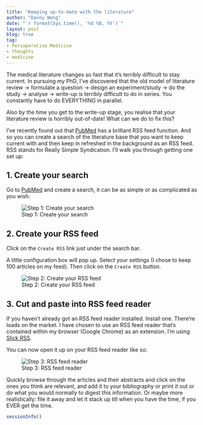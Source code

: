 ```yaml
---
title: "Keeping up-to-date with the literature"
author: "Danny Wong"
date: "`r format(Sys.time(), '%d %B, %Y')`"
layout: post
blog: true
tag:
- Perioperative Medicine
- thoughts
- medicine
---
```


The medical literature changes so fast that it's terribly difficult to stay current. In pursuing my PhD, I've discovered that the old model of literature review -> formulate a question -> design an experiment/study -> do the study -> analyse -> write-up is terribly difficult to do in series. You constantly have to do EVERYTHING in parallel. 

Also by the time you get to the write-up stage, you realise that your literature review is horribly out-of-date! What can we do to fix this?

I've recently found out that [PubMed](https://www.ncbi.nlm.nih.gov/pubmed) has a brilliant RSS feed function. And so you can create a search of the literature base that you want to keep current with and then keep in refreshed in the background as an RSS feed. RSS stands for Really Simple Syndication. I'll walk you through getting one set up:

## 1. Create your search

Go to [PubMed](https://www.ncbi.nlm.nih.gov/pubmed) and create a search, it can be as simple or as complicated as you wish.

![Step 1: Create your search](../figures/2018-05-02-Keeping-up-to-date-with-the-literature/step1.png)

## 2. Create your RSS feed

Click on the `Create RSS` link just under the search bar.

A little configuration box will pop up. Select your settings (I chose to keep 100 articles on my feed). Then click on the `Create RSS` button.

![Step 2: Create your RSS feed](../figures/2018-05-02-Keeping-up-to-date-with-the-literature/step2.png)

## 3. Cut and paste into RSS feed reader

If you haven't already got an RSS feed reader installed. Install one. There're loads on the market. I have chosen to use an RSS feed reader that's contained within my browser (Google Chrome) as an extension. I'm using [Slick RSS](https://chrome.google.com/webstore/detail/slick-rss/ealjoljnibpdkocmldliaoojpgdkcdob?hl=en).

You can now open it up on your RSS feed reader like so:

![Step 3: RSS feed reader](../figures/2018-05-02-Keeping-up-to-date-with-the-literature/step3.png)

Quickly browse through the articles and their abstracts and click on the ones you think are relevant, and add it to your bibliography or print it out or do what you would normally to digest this information. Or maybe more realistically: file it away and let it stack up till when you have the time, if you EVER get the time.

```r
sessionInfo()
```